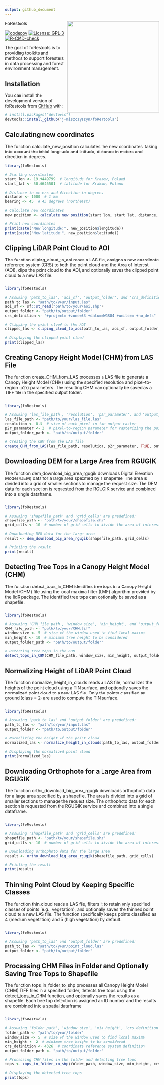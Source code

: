 ```yaml
---
output: github_document
---
```


<!-- README.md is generated from README.Rmd. Please edit that file -->
<img src="man/figures/logo.png" align="right" height="300" alt="" /> 
FoRestools

<!-- badges: start -->
[![codecov](https://codecov.io/gh/j-miszczyszyn/foRestools/branch/main/graph/badge.svg)](https://codecov.io/gh/j-miszczyszyn/foRestools)
[![License: GPL-3](https://img.shields.io/badge/License-GPL--3-blue.svg)](https://opensource.org/licenses/GPL-3.0)
[![R-CMD-check](https://github.com/j-miszczyszyn/foRestools/actions/workflows/R-CMD-check.yaml/badge.svg)](https://github.com/j-miszczyszyn/foRestools/actions/workflows/R-CMD-check.yaml)
<!-- badges: end -->

The goal of foRestools is to providing toolkits and methods to support
foresters in data processing and forest environment management.

## Installation

You can install the development version of foRestools from
[GitHub](https://github.com/) with:

``` r
# install.packages("devtools")
devtools::install_github("j-miszczyszyn/foRestools")
```

## Calculating new coordinates 

The function calculate_new_position calculates the new coordinates, taking into account the initial longitude and latitude, distance in meters and direction in degrees.

```r
library(foRestools)

# Starting coordinates
start_lon <- 19.9449799  # longitude for Krakow, Poland
start_lat <- 50.0646501  # latitude for Krakow, Poland

# Distance in meters and direction in degrees
distance <- 1000  # 1 km
bearing <- 45  # 45 degrees (northeast)

# Calculate new coordinates
new_position <- calculate_new_position(start_lon, start_lat, distance, bearing)

# Print new coordinates
print(paste("New longitude:", new_position$longitude))
print(paste("New latitude:", new_position$latitude))
```
## Clipping LiDAR Point Cloud to AOI

The function cliping_cloud_to_aoi reads a LAS file, assigns a new coordinate reference system (CRS) to both the point cloud and the Area of Interest (AOI), clips the point cloud to the AOI, and optionally saves the clipped point cloud to a new LAS file.

```r

library(foRestools)

# Assuming 'path_to_las', 'aoi_sf', 'output_folder', and 'crs_definition' are predefined:
path_to_las <- "path/to/your/input.las"
aoi_sf <- sf::st_read("path/to/your/aoi.shp")
output_folder <- "path/to/output/folder"
crs_definition <- "+proj=utm +zone=33 +datum=WGS84 +units=m +no_defs"

# Clipping the point cloud to the AOI
clipped_las <- cliping_cloud_to_aoi(path_to_las, aoi_sf, output_folder, crs_definition, TRUE)

# Displaying the clipped point cloud
print(clipped_las)
```
## Creating Canopy Height Model (CHM) from LAS File

The function create_CHM_from_LAS processes a LAS file to generate a Canopy Height Model (CHM) using the specified resolution and pixel-to-region (p2r) parameters. The resulting CHM can optionally be saved as a TIFF file in the specified output folder.

```r

library(foRestools)

# Assuming 'las_file_path', 'resolution', 'p2r_parameter', and 'output_folder_path' are predefined:
las_file_path <- "path/to/your/las_file.las"
resolution <- 0.5  # size of each pixel in the output raster
p2r_parameter <- 2  # pixel-to-region parameter for rasterizing the point cloud
output_folder_path <- "path/to/output/folder"

# Creating the CHM from the LAS file
create_CHM_from_LAS(las_file_path, resolution, p2r_parameter, TRUE, output_folder_path)
```

## Downloading DEM for a Large Area from RGUGIK

The function dem_download_big_area_rgugik downloads Digital Elevation Model (DEM) data for a large area specified by a shapefile. The area is divided into a grid of smaller sections to manage the request size. The DEM data for each section is requested from the RGUGIK service and combined into a single dataframe.

```r

library(foRestools)

# Assuming 'shapefile_path' and 'grid_cells' are predefined:
shapefile_path <- "path/to/your/shapefile.shp"
grid_cells <- 10  # number of grid cells to divide the area of interest

# Downloading DEM data for the large area
result <- dem_download_big_area_rgugik(shapefile_path, grid_cells)

# Printing the result
print(result)
```

## Detecting Tree Tops in a Canopy Height Model (CHM)

The function detect_tops_in_CHM identifies tree tops in a Canopy Height Model (CHM) file using the local maxima filter (LMF) algorithm provided by the lidR package. The identified tree tops can optionally be saved as a shapefile.

```r

library(foRestools)

# Assuming 'CHM_file_path', 'window_size', 'min_height', and 'output_folder_path' are predefined:
CHM_file_path <- "path/to/your/CHM.tif"
window_size <- 5  # size of the window used to find local maxima
min_height <- 10  # minimum tree height to be considered
output_folder_path <- "path/to/output/folder"

# Detecting tree tops in the CHM
detect_tops_in_CHM(CHM_file_path, window_size, min_height, output_folder_path, TRUE)
```

## Normalizing Height of LiDAR Point Cloud

The function normalize_height_in_clouds reads a LAS file, normalizes the heights of the point cloud using a TIN surface, and optionally saves the normalized point cloud to a new LAS file. Only the points classified as ground (class = 2) are used to compute the TIN surface.

```r

library(foRestools)

# Assuming 'path_to_las' and 'output_folder' are predefined:
path_to_las <- "path/to/your/input.las"
output_folder <- "path/to/output/folder"

# Normalizing the height of the point cloud
normalized_las <- normalize_height_in_clouds(path_to_las, output_folder, TRUE)

# Displaying the normalized point cloud
print(normalized_las)
```

## Downloading Orthophoto for a Large Area from RGUGIK

The function ortho_download_big_area_rgugik downloads orthophoto data for a large area specified by a shapefile. The area is divided into a grid of smaller sections to manage the request size. The orthophoto data for each section is requested from the RGUGIK service and combined into a single dataframe.

```r

library(foRestools)

# Assuming 'shapefile_path' and 'grid_cells' are predefined:
shapefile_path <- "path/to/your/shapefile.shp"
grid_cells <- 10  # number of grid cells to divide the area of interest

# Downloading orthophoto data for the large area
result <- ortho_download_big_area_rgugik(shapefile_path, grid_cells)

# Printing the result
print(result)
```

## Thinning Point Cloud by Keeping Specific Classes

The function thin_cloud reads a LAS file, filters it to retain only specified classes of points (e.g., vegetation), and optionally saves the thinned point cloud to a new LAS file. The function specifically keeps points classified as 4 (medium vegetation) and 5 (high vegetation) by default.

```r

library(foRestools)

# Assuming 'path_to_las' and 'output_folder' are predefined:
path_to_las <- "path/to/your/point_cloud.las"
output_folder <- "path/to/output/folder"
```

## Processing CHM Files in Folder and Optionally Saving Tree Tops to Shapefile

The function tops_in_folder_to_shp processes all Canopy Height Model (CHM) TIFF files in a specified folder, detects tree tops using the detect_tops_in_CHM function, and optionally saves the results as a shapefile. Each tree top detection is assigned an ID number and the results are combined into a spatial dataframe.

```r

library(foRestools)

# Assuming 'folder_path', 'window_size', 'min_height', 'crs_definition', and 'output_folder_path' are predefined:
folder_path <- "path/to/your/folder"
window_size <- 5  # size of the window used to find local maxima
min_height <- 2  # minimum tree height to be considered
crs_definition <- 4326  # coordinate reference system definition
output_folder_path <- "path/to/output/folder"

# Processing CHM files in the folder and detecting tree tops
tops <- tops_in_folder_to_shp(folder_path, window_size, min_height, crs_definition, output_folder_path, TRUE, TRUE)

# Displaying the detected tree tops
print(tops)
```
